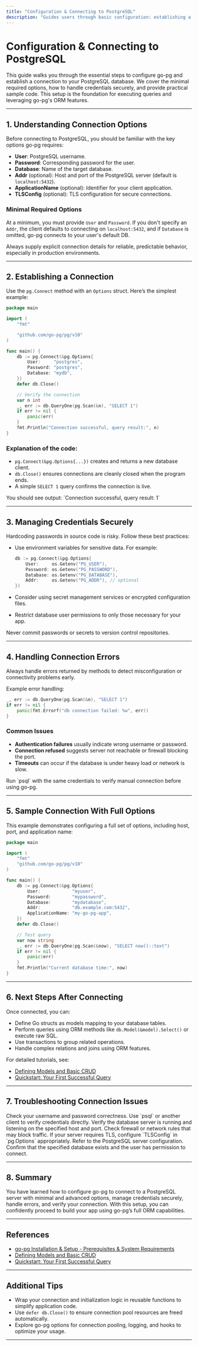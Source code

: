 ```yaml
---
title: "Configuration & Connecting to PostgreSQL"
description: "Guides users through basic configuration: establishing a database connection, describing minimal required options, and sample connection code. Includes pointers for managing credentials and basic error handling."
---
```


# Configuration & Connecting to PostgreSQL

This guide walks you through the essential steps to configure go-pg and establish a connection to your PostgreSQL database. We cover the minimal required options, how to handle credentials securely, and provide practical sample code. This setup is the foundation for executing queries and leveraging go-pg's ORM features.

---

## 1. Understanding Connection Options

Before connecting to PostgreSQL, you should be familiar with the key options go-pg requires:

- **User**: PostgreSQL username.
- **Password**: Corresponding password for the user.
- **Database**: Name of the target database.
- **Addr** (optional): Host and port of the PostgreSQL server (default is `localhost:5432`).
- **ApplicationName** (optional): Identifier for your client application.
- **TLSConfig** (optional): TLS configuration for secure connections.

### Minimal Required Options

At a minimum, you must provide `User` and `Password`. If you don't specify an `Addr`, the client defaults to connecting on `localhost:5432`, and if `Database` is omitted, go-pg connects to your user's default DB.

<Tip>
Always supply explicit connection details for reliable, predictable behavior, especially in production environments.
</Tip>

---

## 2. Establishing a Connection

Use the `pg.Connect` method with an `Options` struct. Here’s the simplest example:

```go
package main

import (
	"fmt"

	"github.com/go-pg/pg/v10"
)

func main() {
	db := pg.Connect(&pg.Options{
		User:     "postgres",
		Password: "postgres",
		Database: "mydb",
	})
	defer db.Close()

	// Verify the connection
	var n int
	_, err := db.QueryOne(pg.Scan(&n), "SELECT 1")
	if err != nil {
		panic(err)
	}
	fmt.Println("Connection successful, query result:", n)
}
```

### Explanation of the code:
- `pg.Connect(&pg.Options{...})` creates and returns a new database client.
- `db.Close()` ensures connections are cleanly closed when the program ends.
- A simple `SELECT 1` query confirms the connection is live.

<Check>
You should see output: `Connection successful, query result: 1`
</Check>

---

## 3. Managing Credentials Securely

Hardcoding passwords in source code is risky. Follow these best practices:

- Use environment variables for sensitive data. For example:

  ```go
  db := pg.Connect(&pg.Options{
      User:     os.Getenv("PG_USER"),
      Password: os.Getenv("PG_PASSWORD"),
      Database: os.Getenv("PG_DATABASE"),
      Addr:     os.Getenv("PG_ADDR"), // optional
  })
  ```

- Consider using secret management services or encrypted configuration files.

- Restrict database user permissions to only those necessary for your app.

<Warning>
Never commit passwords or secrets to version control repositories.
</Warning>

---

## 4. Handling Connection Errors

Always handle errors returned by methods to detect misconfiguration or connectivity problems early.

Example error handling:

```go
_, err := db.QueryOne(pg.Scan(&n), "SELECT 1")
if err != nil {
	panic(fmt.Errorf("db connection failed: %w", err))
}
```

### Common Issues

- **Authentication failures** usually indicate wrong username or password.
- **Connection refused** suggests server not reachable or firewall blocking the port.
- **Timeouts** can occur if the database is under heavy load or network is slow.

<Tip>
Run `psql` with the same credentials to verify manual connection before using go-pg.
</Tip>

---

## 5. Sample Connection With Full Options

This example demonstrates configuring a full set of options, including host, port, and application name:

```go
package main

import (
	"fmt"
	"github.com/go-pg/pg/v10"
)

func main() {
	db := pg.Connect(&pg.Options{
		User:            "myuser",
		Password:        "mypassword",
		Database:        "mydatabase",
		Addr:            "db.example.com:5432",
		ApplicationName: "my-go-pg-app",
	})
	defer db.Close()

	// Test query
	var now string
	_, err := db.QueryOne(pg.Scan(&now), "SELECT now()::text")
	if err != nil {
		panic(err)
	}
	fmt.Println("Current database time:", now)
}
```

---

## 6. Next Steps After Connecting

Once connected, you can:

- Define Go structs as models mapping to your database tables.
- Perform queries using ORM methods like `db.Model(&model).Select()` or execute raw SQL.
- Use transactions to group related operations.
- Handle complex relations and joins using ORM features.

For detailed tutorials, see:

- [Defining Models and Basic CRUD](/guides/getting-started/define-models-crud)
- [Quickstart: Your First Successful Query](/getting-started/first-use/quickstart-first-successful-query)

---

## 7. Troubleshooting Connection Issues

<AccordionGroup title="Common Connection Problems and Solutions">
<Accordion title="Authentication Failed">
Check your username and password correctness. Use `psql` or another client to verify credentials directly.
</Accordion>
<Accordion title="Connection Refused or Timeout">
Verify the database server is running and listening on the specified host and port. Check firewall or network rules that may block traffic.
</Accordion>
<Accordion title="TLS or SSL Errors">
If your server requires TLS, configure `TLSConfig` in `pg.Options` appropriately. Refer to the PostgreSQL server configuration.
</Accordion>
<Accordion title="Incorrect Database Name">
Confirm that the specified database exists and the user has permission to connect.
</Accordion>
</AccordionGroup>

---

## 8. Summary

You have learned how to configure go-pg to connect to a PostgreSQL server with minimal and advanced options, manage credentials securely, handle errors, and verify your connection. With this setup, you can confidently proceed to build your app using go-pg’s full ORM capabilities.

---

## References

- [go-pg Installation & Setup - Prerequisites & System Requirements](/getting-started/setup/prerequisites-system-requirements)
- [Defining Models and Basic CRUD](/guides/getting-started/define-models-crud)
- [Quickstart: Your First Successful Query](/getting-started/first-use/quickstart-first-successful-query)

---

## Additional Tips

- Wrap your connection and initialization logic in reusable functions to simplify application code.
- Use `defer db.Close()` to ensure connection pool resources are freed automatically.
- Explore go-pg options for connection pooling, logging, and hooks to optimize your usage.

---